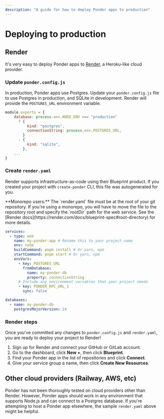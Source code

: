 ```yaml
---
description: "A guide for how to deploy Ponder apps to production"
---
```



# Deploying to production

## Render

It's very easy to deploy Ponder apps to [Render](https://render.com), a Heroku-like cloud provider.

### Update `ponder.config.js`

In production, Ponder apps use Postgres. Update your `ponder.config.js` file to use Postgres in production, and SQLite in development. Render will provide the `POSTGRES_URL` environment variable.

```js filename="ponder.config.js"
module.exports = {
    database: process.env.NODE_ENV === "production"
      ? {
          kind: "postgres",
          connectionString: process.env.POSTGRES_URL,
        }
      : {
          kind: "sqlite",
        },
    ...
}
```

### Create `render.yaml`

Render supports infrastructure-as-code using their Blueprint product. If you created your project with `create-ponder` CLI, this file was autogenerated for you.

<Callout type="warning">
  **Monorepo users:** The `render.yaml` file must be at the root of your git
  repository. If you're using a monorepo, you will have to move the file to the
  repository root and specify the `rootDir` path for the web service. See the
  [Render docs](https://render.com/docs/blueprint-spec#root-directory) for more
  details.
</Callout>

```yaml filename="render.yaml"
services:
  - type: web
    name: my-ponder-app # Rename this to your project name
    env: node
    buildCommand: pnpm install # Or yarn, npm
    startCommand: pnpm start # Or yarn, npm
    envVars:
      - key: POSTGRES_URL
        fromDatabase:
          name: my-ponder-db
          property: connectionString
      # Include any environment variables that your project needs
      - key: PONDER_RPC_URL_1
        sync: false

databases:
  - name: my-ponder-db
    postgresMajorVersion: 14
```

### Render steps

Once you've committed any changes to `ponder.config.js` and `render.yaml`, you are ready to deploy your project to Render!

1. Sign up for Render and connect your GitHub or GitLab account.
2. Go to the dashboard, click **New +**, then click **Blueprint**.
3. Find your Ponder app in the list of repositories and click **Connect**.
4. Give your service group a name, then click **Create New Resources**.

## Other cloud providers (Railway, AWS, etc)

Ponder has not been thoroughly tested on cloud providers other than Render. However, Ponder apps should work in any environment that supports Node.js and can connect to a Postgres database. If you're attempting to host a Ponder app elsewhere, the sample `render.yaml` above might be helpful.
